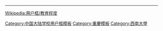 
{{Userbox
  |border-c = #000000
  |border-s = 1
  |id-c     = #FFFFFF
  |id-s     = 12
  |id-fc    = #000000
  |info-c   = #003399
  |info-s   = 8
  |info-fc  = #FFFFFF
  |id       = 西師
  |info     = 該用戶是重慶市西南大學（由原西南師範大學與原西南農業大學于2005年合并而成）校友。O~
}}<noinclude>
<div style="clear:both">
----
[[Wikipedia:用户框/教育程度]]</div>
{{UF-hcard-part}}
[[Category:中国大陆学校用户框模板]]
[[Category:重慶模板]]
[[Category:西南大學]]
</noinclude>